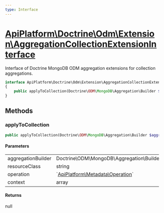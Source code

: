 ```yaml
---
type: Interface
---
```


# [ApiPlatform\Doctrine\Odm\Extension\AggregationCollectionExtensionInterface](/docs/v3.1/reference/Doctrine/Odm/Extension/AggregationCollectionExtensionInterface)

Interface of Doctrine MongoDB ODM aggregation extensions for collection aggregations.


```php
interface ApiPlatform\Doctrine\Odm\Extension\AggregationCollectionExtensionInterface
{
    public applyToCollection(Doctrine\ODM\MongoDB\Aggregation\Builder $aggregationBuilder, string $resourceClass, null|`<a href="/docs/v3.1/reference/Metadata/Operation">ApiPlatform\Metadata\Operation</a>` $operation, array $context): null
}
```
## Methods

### applyToCollection



```php
public applyToCollection(Doctrine\ODM\MongoDB\Aggregation\Builder $aggregationBuilder, string $resourceClass, null|`<a href="/docs/v3.1/reference/Metadata/Operation">ApiPlatform\Metadata\Operation</a>` $operation, array $context): null
```

#### Parameters

<table><tbody>
<tr><td>aggregationBuilder</td><td>Doctrine\ODM\MongoDB\Aggregation\Builder</td><td></td></tr><tr><td>resourceClass</td><td>string</td><td></td></tr><tr><td>operation</td><td>`<a href="/docs/v3.1/reference/Metadata/Operation">ApiPlatform\Metadata\Operation</a>`</td><td></td></tr><tr><td>context</td><td>array</td><td></td></tr>
</tbody>
</table>

#### Returns

null
